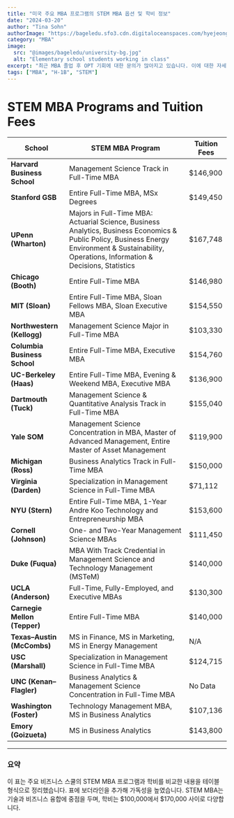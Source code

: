 ```yaml
---
title: "미국 주요 MBA 프로그램의 STEM MBA 옵션 및 학비 정보"
date: "2024-03-20"
author: "Tina Sohn"
authorImage: "https://bageledu.sfo3.cdn.digitaloceanspaces.com/hyejeong.jpg"
category: "MBA"
image:
  src: "@images/bageledu/university-bg.jpg"
  alt: "Elementary school students working in class"
excerpt: "최근 MBA 졸업 후 OPT 기회에 대한 문의가 많아지고 있습니다. 이에 대한 자세한 정보를 공유드립니다."
tags: ["MBA", "H-1B", "STEM"]
---
```


# STEM MBA Programs and Tuition Fees

| **School**                | **STEM MBA Program**                                                                                                 | **Tuition Fees** |
|---------------------------|----------------------------------------------------------------------------------------------------------------------|------------------|
| **Harvard Business School**   | Management Science Track in Full-Time MBA                                                                           | $146,900         |
| **Stanford GSB**              | Entire Full-Time MBA, MSx Degrees                                                                                   | $149,450         |
| **UPenn (Wharton)**           | Majors in Full-Time MBA: Actuarial Science, Business Analytics, Business Economics & Public Policy, Business Energy Environment & Sustainability, Operations, Information & Decisions, Statistics | $167,748         |
| **Chicago (Booth)**           | Entire Full-Time MBA                                                                                                | $146,980         |
| **MIT (Sloan)**               | Entire Full-Time MBA, Sloan Fellows MBA, Sloan Executive MBA                                                        | $154,550         |
| **Northwestern (Kellogg)**    | Management Science Major in Full-Time MBA                                                                           | $103,330         |
| **Columbia Business School**  | Entire Full-Time MBA, Executive MBA                                                                                 | $154,760         |
| **UC-Berkeley (Haas)**        | Entire Full-Time MBA, Evening & Weekend MBA, Executive MBA                                                          | $136,900         |
| **Dartmouth (Tuck)**          | Management Science & Quantitative Analysis Track in Full-Time MBA                                                   | $155,040         |
| **Yale SOM**                  | Management Science Concentration in MBA, Master of Advanced Management, Entire Master of Asset Management           | $119,900         |
| **Michigan (Ross)**           | Business Analytics Track in Full-Time MBA                                                                           | $150,000         |
| **Virginia (Darden)**         | Specialization in Management Science in Full-Time MBA                                                               | $71,112          |
| **NYU (Stern)**               | Entire Full-Time MBA, 1-Year Andre Koo Technology and Entrepreneurship MBA                                          | $153,600         |
| **Cornell (Johnson)**         | One- and Two-Year Management Science MBAs                                                                           | $111,450         |
| **Duke (Fuqua)**              | MBA With Track Credential in Management Science and Technology Management (MSTeM)                                   | $140,000         |
| **UCLA (Anderson)**           | Full-Time, Fully-Employed, and Executive MBAs                                                                       | $130,300         |
| **Carnegie Mellon (Tepper)**  | Entire Full-Time MBA                                                                                                | $140,000         |
| **Texas–Austin (McCombs)**    | MS in Finance, MS in Marketing, MS in Energy Management                                                             | N/A              |
| **USC (Marshall)**            | Specialization in Management Science in Full-Time MBA                                                              | $124,715         |
| **UNC (Kenan–Flagler)**       | Business Analytics & Management Science Concentration in Full-Time MBA                                              | No Data          |
| **Washington (Foster)**       | Technology Management MBA, MS in Business Analytics                                                                | $107,136         |
| **Emory (Goizueta)**          | MS in Business Analytics                                                                                            | $143,800         |

---

### 요약
이 표는 주요 비즈니스 스쿨의 STEM MBA 프로그램과 학비를 비교한 내용을 테이블 형식으로 정리했습니다. 표에 보더라인을 추가해 가독성을 높였습니다. STEM MBA는 기술과 비즈니스 융합에 중점을 두며, 학비는 $100,000에서 $170,000 사이로 다양합니다.

